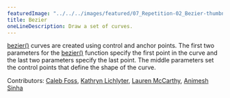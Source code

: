 ---
featuredImage: "../../../images/featured/07_Repetition-02_Bezier-thumbnail.png"
title: Bezier
oneLineDescription: Draw a set of curves.
---

<a href="https://p5js.org/reference/#/p5/bezier" target="_blank">bezier()</a> 
curves are created using control and anchor points.
The first two parameters for the 
<a href="https://p5js.org/reference/#/p5/bezier" target="_blank">bezier()</a>
function specify the first point in the curve and the last two parameters 
specify the last point. The middle parameters set the control points that 
define the shape of the curve.

Contributors: <a href="https://github.com/calebfoss" target="_blank">Caleb Foss</a>, <a href="https://github.com/katlich112358" target="_blank">Kathryn Lichlyter</a>, <a href="https://github.com/lmccart" target="_blank">Lauren McCarthy</a>, <a href="https://github.com/AnimeshSinha1309" target="_blank">Animesh Sinha</a>